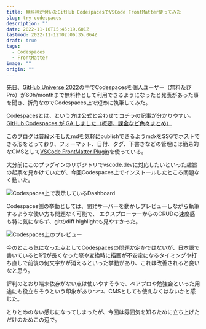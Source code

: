 ```yaml
---
title: 無料枠が付いたGitHub CodespacesでVSCode FrontMatter使ってみた
slug: try-codespaces
description: ""
date: 2022-11-10T15:45:19.601Z
lastmod: 2022-11-12T02:06:35.064Z
draft: true
tags:
  - Codespaces
  - FrontMatter
image: ""
origin: ""
---
```


先日、[GitHub Universe 2022](https://github.blog/2022-11-09-everything-new-from-github-universe-2022/)の中でCodespacesを個人ユーザー（無料及びPro）が60h/monthまで無料枠として利用できるようになったと発表があった事を聞き、折角なのでCodespaces上で短めに執筆してみた。

Codespacesとは、という方は公式と合わせてコチラの記事が分かりやすい。  
[GitHub Codespaces が GA しました（概要、課金など色々まとめ）](https://qiita.com/uikou/items/1feb83865f9d638807ad)

このブログは普段メモしたmdを気軽にpublishできるようmdxをSSGでホストできる形をとっており、フォーマット、日付、タグ、下書きなどの管理には簡易的なCMSとして[VSCode FrontMatter Plugin](https://frontmatter.codes/)を使っている。

大分前にこのプラグインのリポジトリでvscode.devに対応したいといった趣旨の起票を見かけていたが、今回Codespaces上でインストールしたところ問題なく動いた。

![Codespaces上で表示しているDashboard](/media/2022/11/dashboard.png)

Codespaces側の挙動としては、開発サーバーを動かしプレビューしながら執筆するような使い方も問題なく可能で、
エクスプローラーからのCRUDの速度感も特に気にならず、gitのdiff highlightも見やすかった。

![Codespaces上のプレビュー](/media/2022/11/edit.png)

今のところ気になった点としてCodespacesの問題か定かではないが、日本語で書いていると1行が長くなった際や変換時に描画が不安定になるタイミングや打ち直しで前後の何文字かが消えるといった挙動があり、これは改善されると良いなと思う。

評判のとおり端末依存がない点は使いやすそうで、ペアプロや勉強会といった用途にも役立ちそうという印象がありつつ、CMSとしても使えなくはないかと感じた。

とりとめのない感じになってしまったが、今回は雰囲気を知るために立ち上げただけのためこの辺で。